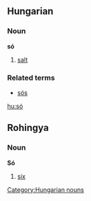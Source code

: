 ==Hungarian==
===Noun===
'''só'''

# [[salt]]

===Related terms===
*[[sós]]

[[hu:só]]
[[Category:Hungarian nouns]]

== Rohingya ==
=== Noun ===
'''Só'''
#[[six]]